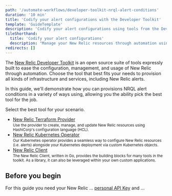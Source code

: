 ```yaml
---
path: '/automate-workflows/developer-toolkit-nrql-alert-conditions'
duration: '10 min'
title: 'Codify your alert configurations with the Developer Toolkit'
template: 'GuideTemplate'
description: 'Codify your alert configurations using tools from the Developer Toolkit'
tileShorthand:
  title: 'Codify your alert configurations'
  description: "Manage your New Relic resources through automation using the Developer Toolkit's suite of tools"
redirects: []
---
```


<Intro>

The [New Relic Developer Toolkit](https://newrelic.github.io/developer-toolkit/) is an open source suite of tools expressly built to ease the configuration, management, and usage of New Relic through automation. Choose the tool that best fits your needs to provision all kinds of infrastructure and services, including New Relic alerts.

In this guide, we'll demonstrate how you can provisions NRQL alert conditions in a variety of ways using, allowing you the ability pick the best tool for the job.

Select the best tool for your scenario.
- [New Relic Terraform Provider](#newrelic-terraform-provider) <br/>
    <small>Use the provider to create, manage, and update New Relic resources using HashiCorp's configuration language (HCL).</small>
- [New Relic Kubernetes Operator](#newrelic-kubernetes-operator) <br/>
    <small>Our Kubernetes operator provides a seamless way to configure New Relic resources (i.e. alerts) alongside your Kubernetes deployment via custom Kubernetes objects.</small>
- [New Relic Client](#newrelic-client) <br/>
    <small>The New Relic Client, written in Go, provides the building blocks for many tools in the toolkit. As a library, it can also be leveraged within your own custom applications.</small>

</Intro>

## Before you begin

For this guide you need your New Relic ... [personal API Key](https://docs.newrelic.com/docs/apis/get-started/intro-apis/types-new-relic-api-keys) and ...
